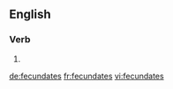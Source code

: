 ==English==

===Verb===
{{head|en|verb form}}

# {{en-third-person singular of|fecundate}}

[[de:fecundates]]
[[fr:fecundates]]
[[vi:fecundates]]